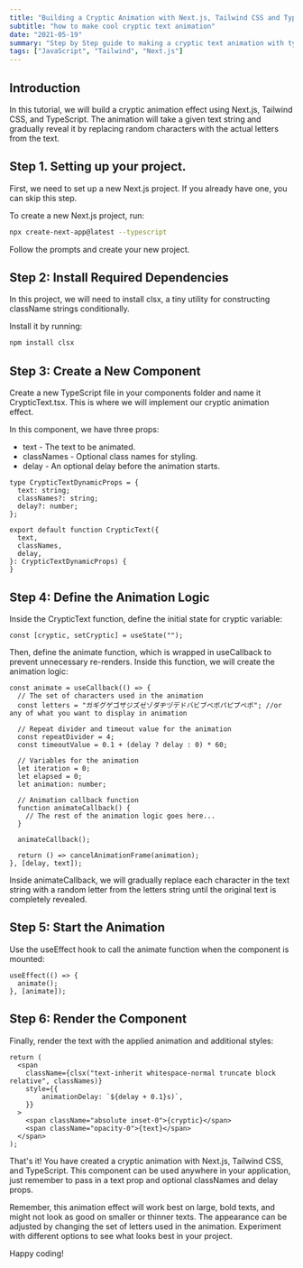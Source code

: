 ```yaml
---
title: "Building a Cryptic Animation with Next.js, Tailwind CSS and TypeScript"
subtitle: "how to make cool cryptic text animation"
date: "2021-05-19"
summary: "Step by Step guide to making a cryptic text animation with typescript and Next.js"
tags: ["JavaScript", "Tailwind", "Next.js"]
---
```


## Introduction

In this tutorial, we will build a cryptic animation effect using Next.js, Tailwind CSS, and TypeScript. The animation will take a given text string and gradually reveal it by replacing random characters with the actual letters from the text.

## Step 1. Setting up your project.

First, we need to set up a new Next.js project. If you already have one, you can skip this step.

To create a new Next.js project, run:

```bash
npx create-next-app@latest --typescript
```

Follow the prompts and create your new project.

## Step 2: Install Required Dependencies

In this project, we will need to install clsx, a tiny utility for constructing className strings conditionally.

Install it by running:

```bash
npm install clsx
```

## Step 3: Create a New Component

Create a new TypeScript file in your components folder and name it CrypticText.tsx. This is where we will implement our cryptic animation effect.

In this component, we have three props:

* text - The text to be animated.
* classNames - Optional class names for styling.
* delay - An optional delay before the animation starts.

```tsx
type CrypticTextDynamicProps = {
  text: string;
  classNames?: string;
  delay?: number;
};

export default function CrypticText({
  text,
  classNames,
  delay,
}: CrypticTextDynamicProps) {
}
```

## Step 4: Define the Animation Logic

Inside the CrypticText function, define the initial state for cryptic variable:

```tsx
const [cryptic, setCryptic] = useState("");
```

Then, define the animate function, which is wrapped in useCallback to prevent unnecessary re-renders. Inside this function, we will create the animation logic:

```tsx
const animate = useCallback(() => {
  // The set of characters used in the animation
  const letters = "ガギグゲゴザジズゼゾダヂヅデドバビブベボパピプペポ"; //or any of what you want to display in animation

  // Repeat divider and timeout value for the animation
  const repeatDivider = 4;
  const timeoutValue = 0.1 + (delay ? delay : 0) * 60;

  // Variables for the animation
  let iteration = 0;
  let elapsed = 0;
  let animation: number;

  // Animation callback function
  function animateCallback() {
    // The rest of the animation logic goes here...
  }

  animateCallback();

  return () => cancelAnimationFrame(animation);
}, [delay, text]);
```

Inside animateCallback, we will gradually replace each character in the text string with a random letter from the letters string until the original text is completely revealed.

## Step 5: Start the Animation

Use the useEffect hook to call the animate function when the component is mounted:

```tsx
useEffect(() => {
  animate();
}, [animate]);
```

## Step 6: Render the Component

Finally, render the text with the applied animation and additional styles:

```tsx
return (
  <span
    className={clsx("text-inherit whitespace-normal truncate block relative", classNames)}
    style={{
        animationDelay: `${delay + 0.1}s)`,
    }}
  >
    <span className="absolute inset-0">{cryptic}</span>
    <span className="opacity-0">{text}</span>
  </span>
);
```

That's it! You have created a cryptic animation with Next.js, Tailwind CSS, and TypeScript. This component can be used anywhere in your application, just remember to pass in a text prop and optional classNames and delay props.

Remember, this animation effect will work best on large, bold texts, and might not look as good on smaller or thinner texts. The appearance can be adjusted by changing the set of letters used in the animation. Experiment with different options to see what looks best in your project.

Happy coding!
